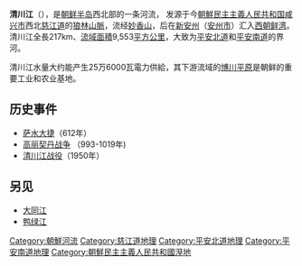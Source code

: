 {{Infobox Korean name
|context=north
|img=
|hangul=청천강
|hanja=淸川江
|mr=Ch'ŏngch'ŏn'gang
|rr=Cheongcheon-gang
}}
'''清川江'''（{{kor|名=北|諺=청천강|漢=淸川江|羅=Ch'ŏngch'ŏngang|f=y}}），是[[朝鲜半岛|朝鲜半岛]]西北部的一条河流， 发源于今[[朝鮮民主主義人民共和国|朝鮮民主主義人民共和国]][[咸兴市|咸兴市]]西北[[慈江道|慈江道]]的[[狼林山脈|狼林山脈]]，流经[[妙香山|妙香山]]，后在[[新安州|新安州]]（[[安州市|安州市]]）汇入[[西朝鲜湾|西朝鲜湾]]。清川江全長217km、[[流域面積|流域面積]]9,553[[平方公里|平方公里]]，大致为[[平安北道|平安北道]]和[[平安南道|平安南道]]的界河。

清川江水量大约能产生25万6000瓦電力供給，其下游流域的[[博川平原|博川平原]]是朝鲜的重要工业和农业基地。
{{portal|北韓|Nuvola North Korean flag.svg}}

== 历史事件 ==
* [[萨水大捷|萨水大捷]]（612年）
* [[高丽契丹战争|高丽契丹战争]] （993-1019年)
* [[清川江战役|清川江战役]]（1950年）

== 另见 ==
* [[大同江|大同江]]
* [[鸭绿江|鸭绿江]]

{{DEFAULTSORT:Cheongcheon-gang}}
[[Category:朝鮮河流|Category:朝鮮河流]]
[[Category:慈江道地理|Category:慈江道地理]]
[[Category:平安北道地理|Category:平安北道地理]]
[[Category:平安南道地理|Category:平安南道地理]]
[[Category:朝鮮民主主義人民共和國溼地|Category:朝鮮民主主義人民共和國溼地]]
